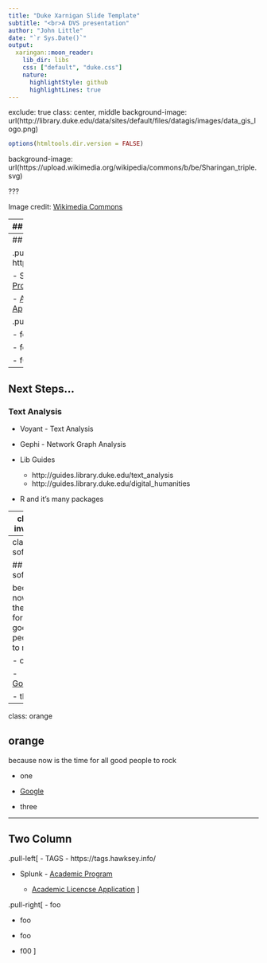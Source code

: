 ```yaml
---
title: "Duke Xarnigan Slide Template"
subtitle: "<br>A DVS presentation"
author: "John Little"
date: "`r Sys.Date()`"
output:
  xaringan::moon_reader:
    lib_dir: libs
    css: ["default", "duke.css"]
    nature:
      highlightStyle: github
      highlightLines: true
---
```

exclude: true
class: center, middle
background-image:  url(http://library.duke.edu/data/sites/default/files/datagis/images/data_gis_logo.png)

```r
options(htmltools.dir.version = FALSE)
```

background-image: url(https://upload.wikimedia.org/wikipedia/commons/b/be/Sharingan_triple.svg)

???

Image credit: [Wikimedia Commons](https://commons.wikimedia.org/wiki/File:Sharingan_triple.svg)

---
## This Template

Combines

- Xaringan slide library ([github](https://github.com/yihui/xaringan) | [vingette](https://github.com/yihui/xaringan))

- [Duke University Color Palette](https://styleguide.duke.edu/color-palette/)

## Clone Me

at

- https://github.com/libjohn/slide-template-dukeu

---
## Two Column

.pull-left[
- TAGS - https://tags.hawksey.info/

- Splunk - [Academic Program](https://www.splunk.com/en_us/solutions/industries/higher-education/academic-licenses.html)

    - [Academic Licencse Application](https://www.splunk.com/en_us/about-us/splunk-pledge/academic-license-application.html)
]

.pull-right[
- foo

- foo

- foo

- f00
]

---

## Next Steps...

### Text Analysis

- Voyant - Text Analysis
- Gephi - Network Graph Analysis
- Lib Guides

    - http://guides.library.duke.edu/text_analysis
    - http://guides.library.duke.edu/digital_humanities 
    
- R and it's many packages

---
class: inverse

## inverse

### h3

other text like now is the time, dude

---
class: softblue

## softblue

because now is the time for all good people to rock

- one

- [Google](http://google.com)

- three

---
class: orange

## orange

because now is the time for all good people to rock

- one

- [Google](http://google.com)

- three

---
## Two Column

.pull-left[
- TAGS - https://tags.hawksey.info/

- Splunk - [Academic Program](https://www.splunk.com/en_us/solutions/industries/higher-education/academic-licenses.html)

    - [Academic Licencse Application](https://www.splunk.com/en_us/about-us/splunk-pledge/academic-license-application.html)
]

.pull-right[
- foo

- foo

- foo

- f00
]